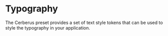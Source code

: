 
# Typography

The Cerberus preset provides a set of text style tokens that can be used to style the typography in your application.

<TypographyList />
